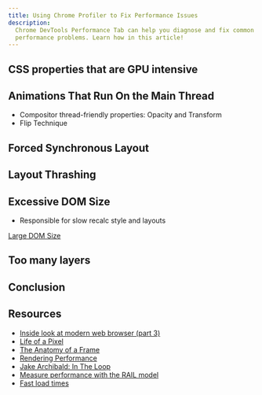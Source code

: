 ```yaml
---
title: Using Chrome Profiler to Fix Performance Issues
description:
  Chrome DevTools Performance Tab can help you diagnose and fix common
  performance problems. Learn how in this article!
---
```


## CSS properties that are GPU intensive

## Animations That Run On the Main Thread

- Compositor thread-friendly properties: Opacity and Transform
- Flip Technique

## Forced Synchronous Layout

## Layout Thrashing

## Excessive DOM Size

- Responsible for slow recalc style and layouts

[Large DOM Size](demos/large-dom/index.html)

## Too many layers

## Conclusion

## Resources

- [Inside look at modern web browser (part 3)](https://developer.chrome.com/blog/inside-browser-part3/)
- [Life of a Pixel](https://youtu.be/K2QHdgAKP-s)
- [The Anatomy of a Frame](https://aerotwist.com/blog/the-anatomy-of-a-frame/)
- [Rendering Performance](https://web.dev/rendering-performance/)
- [Jake Archibald: In The Loop](https://youtu.be/cCOL7MC4Pl0)
- [Measure performance with the RAIL model](https://web.dev/rail/)
- [Fast load times](https://web.dev/fast/)
